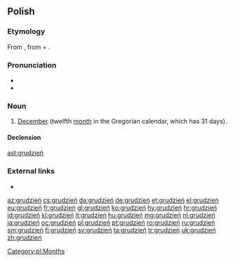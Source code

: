 ==Polish==

===Etymology===
From {{etyl|sla-pro|pl}} {{m|sla-pro|*grudьnъ}}, from {{m|sla-pro|*gruda||heap, lump}} + {{m|sla-pro|*-ьnъ}}.

===Pronunciation===
* {{IPA|/ˈɡrudʑeɲ/|lang=pl}}
* {{audio|pl-grudzień.ogg|audio|lang=pl}}

===Noun===
{{pl-noun|m}}

# [[December]] (twelfth [[month]] in the Gregorian calendar, which has 31 days).

====Declension====
{{pl-decl-noun
|grudzień|grudnie
|grudnia|grudni
|grudniowi|grudniom
|grudzień|grudnie
|grudniem|grudniami
|grudniu|grudniach
|grudniu|grudnie
}}

[[Category:pl:Months]]

[[ast:grudzień]]

===External links===
* {{R:PWN}}

[[az:grudzień]]
[[cs:grudzień]]
[[da:grudzień]]
[[de:grudzień]]
[[et:grudzień]]
[[el:grudzień]]
[[eu:grudzień]]
[[fr:grudzień]]
[[gl:grudzień]]
[[ko:grudzień]]
[[hy:grudzień]]
[[hr:grudzień]]
[[id:grudzień]]
[[kl:grudzień]]
[[lt:grudzień]]
[[hu:grudzień]]
[[mg:grudzień]]
[[nl:grudzień]]
[[ja:grudzień]]
[[oc:grudzień]]
[[pl:grudzień]]
[[pt:grudzień]]
[[ro:grudzień]]
[[ru:grudzień]]
[[sm:grudzień]]
[[fi:grudzień]]
[[sv:grudzień]]
[[ta:grudzień]]
[[tr:grudzień]]
[[uk:grudzień]]
[[zh:grudzień]]